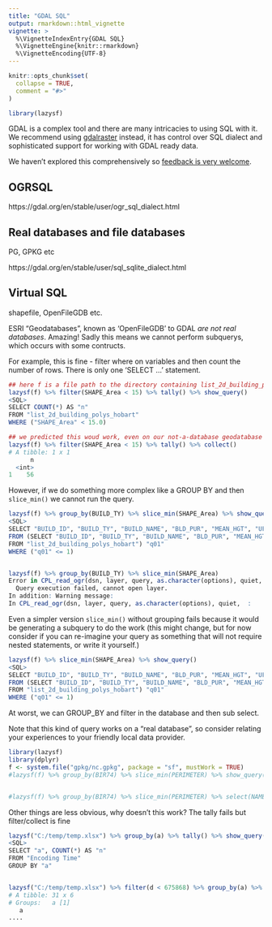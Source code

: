 ```yaml
---
title: "GDAL SQL"
output: rmarkdown::html_vignette
vignette: >
  %\VignetteIndexEntry{GDAL SQL}
  %\VignetteEngine{knitr::rmarkdown}
  %\VignetteEncoding{UTF-8}
---
```


```r
knitr::opts_chunk$set(
  collapse = TRUE,
  comment = "#>"
)
```

```r
library(lazysf)
```


GDAL is a complex tool and there are many intricacies to using SQL with it. We recommend using [gdalraster](https://CRAN.R-project.org/package=gdalraster) instead, it has control over
SQL dialect and sophisticated support for working with GDAL ready data. 

We haven't explored this comprehensively so [feedback is very welcome](https://github.com/hypertidy/lazysf/issues).


## OGRSQL 

https://gdal.org/en/stable/user/ogr_sql_dialect.html


## Real databases and file databases


PG, GPKG etc

https://gdal.org/en/stable/user/sql_sqlite_dialect.html

## Virtual SQL

shapefile, OpenFileGDB etc. 

ESRI "Geodatabases", known as 'OpenFileGDB' to GDAL *are not real databases*. Amazing!  Sadly this means we cannot perform subquerys, which occurs with some contructs. 

For example, this is fine - filter where on variables and then count the number of rows. There is only one 'SELECT ...' statement. 

```R
## here f is a file path to the directory containing list_2d_building_polys_hobart from TheLIST opendata
lazysf(f) %>% filter(SHAPE_Area < 15) %>% tally() %>% show_query()
<SQL>
SELECT COUNT(*) AS "n"
FROM "list_2d_building_polys_hobart"
WHERE ("SHAPE_Area" < 15.0)

## we predicted this woud work, even on our not-a-database geodatabase
lazysf(f) %>% filter(SHAPE_Area < 15) %>% tally() %>% collect()
# A tibble: 1 x 1
      n
  <int>
1    56
```

However, if we do something more complex like a GROUP BY and then `slice_min()` we cannot run the query. 

```R
lazysf(f) %>% group_by(BUILD_TY) %>% slice_min(SHAPE_Area) %>% show_query()
<SQL>
SELECT "BUILD_ID", "BUILD_TY", "BUILD_NAME", "BLD_PUR", "MEAN_HGT", "UFI", "CREATED_ON", "LIST_GUID", "NOM_REG_NO", "SHAPE_Length", "SHAPE_Area", "SHAPE"
FROM (SELECT "BUILD_ID", "BUILD_TY", "BUILD_NAME", "BLD_PUR", "MEAN_HGT", "UFI", "CREATED_ON", "LIST_GUID", "NOM_REG_NO", "SHAPE_Length", "SHAPE_Area", "SHAPE", RANK() OVER (PARTITION BY "BUILD_TY" ORDER BY "SHAPE_Area") AS "q01"
FROM "list_2d_building_polys_hobart") "q01"
WHERE ("q01" <= 1)


lazysf(f) %>% group_by(BUILD_TY) %>% slice_min(SHAPE_Area)
Error in CPL_read_ogr(dsn, layer, query, as.character(options), quiet,  : 
  Query execution failed, cannot open layer.
In addition: Warning message:
In CPL_read_ogr(dsn, layer, query, as.character(options), quiet,  :

```

Even a simpler version `slice_min()` without grouping fails because it would be generating a subquery to do the work (this might change, but for now consider if you can re-imagine your query as something that will not require nested statements, or write it yourself.)

```R
lazysf(f) %>% slice_min(SHAPE_Area) %>% show_query()
<SQL>
SELECT "BUILD_ID", "BUILD_TY", "BUILD_NAME", "BLD_PUR", "MEAN_HGT", "UFI", "CREATED_ON", "LIST_GUID", "NOM_REG_NO", "SHAPE_Length", "SHAPE_Area", "SHAPE"
FROM (SELECT "BUILD_ID", "BUILD_TY", "BUILD_NAME", "BLD_PUR", "MEAN_HGT", "UFI", "CREATED_ON", "LIST_GUID", "NOM_REG_NO", "SHAPE_Length", "SHAPE_Area", "SHAPE", RANK() OVER (ORDER BY "SHAPE_Area") AS "q01"
FROM "list_2d_building_polys_hobart") "q01"
WHERE ("q01" <= 1)
```

At worst, we can GROUP_BY and filter in the database and then sub select. 

Note that this kind of query works on a "real database", so consider relating your experiences to your friendly local data provider. 



```r
library(lazysf)
library(dplyr)
f <- system.file("gpkg/nc.gpkg", package = "sf", mustWork = TRUE)
#lazysf(f) %>% group_by(BIR74) %>% slice_min(PERIMETER) %>% show_query()


#lazysf(f) %>% group_by(BIR74) %>% slice_min(PERIMETER) %>% select(NAME, PERIMETER, geom) %>% st_as_sf()
```

Other things are less obvious, why doesn't this work? The tally fails but filter/collect is fine

```R
lazysf("C:/temp/temp.xlsx") %>% group_by(a) %>% tally() %>% show_query()
<SQL>
SELECT "a", COUNT(*) AS "n"
FROM "Encoding Time"
GROUP BY "a"


lazysf("C:/temp/temp.xlsx") %>% filter(d < 675868) %>% group_by(a) %>% collect()
# A tibble: 31 x 6
# Groups:   a [1]
   a               
....
```
